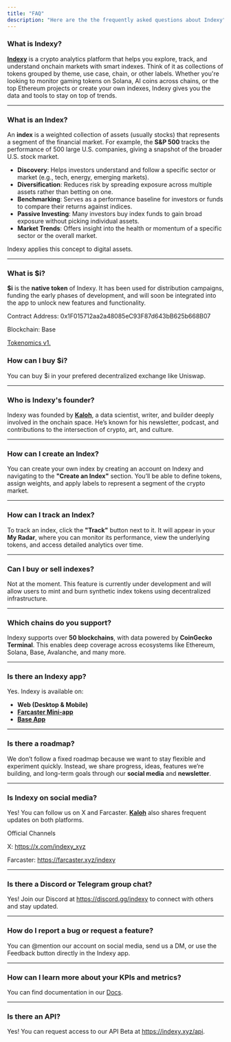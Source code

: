 ```yaml
---
title: "FAQ"
description: "Here are the the frequently asked questions about Indexy"
---
```


### **What is Indexy?**

[**Indexy**](https://indexy.xyz) is a crypto analytics platform that helps you explore, track, and understand onchain markets with smart indexes. Think of it as collections of tokens grouped by theme, use case, chain, or other labels. Whether you're looking to monitor gaming tokens on Solana, AI coins across chains, or the top Ethereum projects or create your own indexes, Indexy gives you the data and tools to stay on top of trends.

---

### **What is an Index?**

An **index** is a weighted collection of assets (usually stocks) that represents a segment of the financial market. For example, the **S&P 500** tracks the performance of 500 large U.S. companies, giving a snapshot of the broader U.S. stock market.

- **Discovery**: Helps investors understand and follow a specific sector or market (e.g., tech, energy, emerging markets).
- **Diversification**: Reduces risk by spreading exposure across multiple assets rather than betting on one.
- **Benchmarking**: Serves as a performance baseline for investors or funds to compare their returns against indices.
- **Passive Investing**: Many investors buy index funds to gain broad exposure without picking individual assets.
- **Market Trends**: Offers insight into the health or momentum of a specific sector or the overall market.

Indexy applies this concept to digital assets.

---

### **What is \$i?**

**\$i** is the **native token** of Indexy. It has been used for distribution campaigns, funding the early phases of development, and will soon be integrated into the app to unlock new features and functionality.

Contract Address: 0x1F015712aa2a48085eC93F87d643bB625b668B07

Blockchain: Base

[Tokenomics v1.](https://docs.indexy.xyz/tokenomics)

### **How can I buy \$i?**

You can buy \$i in your prefered decentralized exchange like Uniswap.

---

### **Who is Indexy's founder?**

Indexy was founded by [**Kaloh**](https://x.com/kaloh_nft), a data scientist, writer, and builder deeply involved in the onchain space. He’s known for his newsletter, podcast, and contributions to the intersection of crypto, art, and culture.

---

### **How can I create an Index?**

You can create your own index by creating an account on Indexy and navigating to the **"Create an Index"** section. You’ll be able to define tokens, assign weights, and apply labels to represent a segment of the crypto market.

---

### **How can I track an Index?**

To track an index, click the **"Track"** button next to it. It will appear in your **My Radar**, where you can monitor its performance, view the underlying tokens, and access detailed analytics over time.

---

### **Can I buy or sell indexes?**

Not at the moment. This feature is currently under development and will allow users to mint and burn synthetic index tokens using decentralized infrastructure.

---

### **Which chains do you support?**

Indexy supports over **50 blockchains**, with data powered by **CoinGecko Terminal**. This enables deep coverage across ecosystems like Ethereum, Solana, Base, Avalanche, and many more.

---

### **Is there an Indexy app?**

Yes. Indexy is available on:

- **Web (Desktop & Mobile)**
- [**Farcaster Mini-app**](farcaster.xyz)
- [**Base App**](https://join.base.app/)

---

### **Is there a roadmap?**

We don’t follow a fixed roadmap because we want to stay flexible and experiment quickly. Instead, we share progress, ideas, features we’re building, and long-term goals through our **social media** and **newsletter**.

---

### **Is Indexy on social media?**

Yes! You can follow us on X and Farcaster. [**Kaloh**](https://x.com/kaloh_nft) also shares frequent updates on both platforms.

Official Channels

X: https://x.com/indexy_xyz

Farcaster: https://farcaster.xyz/indexy

---

### **Is there a Discord or Telegram group chat?**

Yes! Join our Discord at https://discord.gg/indexy to connect with others and stay updated.

---

### **How do I report a bug or request a feature?**

You can @mention our account on social media, send us a DM, or use the Feedback button directly in the Indexy app.

---

### **How can I learn more about your KPIs and metrics?**

You can find  documentation in our [Docs](https://docs.indexy.xyz/introduction).

---

### **Is there an API?**

Yes! You can request access to our API Beta at https://indexy.xyz/api.